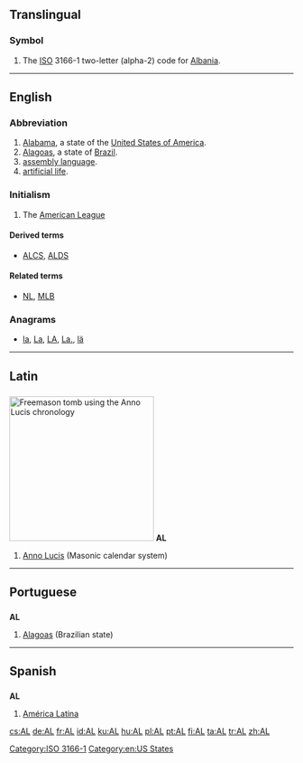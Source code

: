 {{also|Appendix:Variations of "al"}}
==Translingual==

===Symbol===
{{head|mul|symbol}}
# The [[ISO]] 3166-1 two-letter (alpha-2) code for [[Albania]].

[[Category:ISO 3166-1]]
----

==English==

===Abbreviation===
{{head|en|abbreviation}}

# [[Alabama]], a state of the [[United States of America]].
# [[Alagoas]], a state of [[Brazil]].
# [[assembly language]].
# [[artificial life]].

===Initialism===
{{head|en|initialism}}
# {{context|US|Canada|baseball|lang=en}} The [[American League]]

====Derived terms====
* {{sense|baseball}} [[ALCS]], [[ALDS]]

====Related terms====
* {{sense|baseball}} [[NL]], [[MLB]]

===Anagrams===
* [[la#English|la]], [[La#English|La]], [[LA#English|LA]], [[La.#English|La.]], [[lä#English|lä]]

[[Category:en:US States]]

----

==Latin==

==={{abbreviation-old|la}}===
[[File:MasonryAL5916.JPG|thumb|256px|Freemason tomb using the Anno Lucis chronology]]
'''AL'''

# [[Anno Lucis]] (Masonic calendar system)

----

==Portuguese==

==={{abbreviation-old|pt}}===
'''AL'''

# [[Alagoas]] (Brazilian state)

----

==Spanish==

==={{abbreviation-old|es}}===
'''AL'''

# [[América Latina]]

[[cs:AL]]
[[de:AL]]
[[fr:AL]]
[[id:AL]]
[[ku:AL]]
[[hu:AL]]
[[pl:AL]]
[[pt:AL]]
[[fi:AL]]
[[ta:AL]]
[[tr:AL]]
[[zh:AL]]